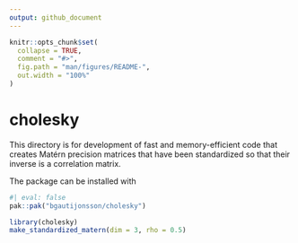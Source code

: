 ```yaml
---
output: github_document
---
```


<!-- README.md is generated from README.Rmd. Please edit that file -->

```r
knitr::opts_chunk$set(
  collapse = TRUE,
  comment = "#>",
  fig.path = "man/figures/README-",
  out.width = "100%"
)
```


# cholesky

This directory is for development of fast and memory-efficient code that creates Matérn precision matrices that have been standardized so that their inverse is a correlation matrix.

The package can be installed with 


```r
#| eval: false
pak::pak("bgautijonsson/cholesky")
```


```r
library(cholesky)
make_standardized_matern(dim = 3, rho = 0.5)
```